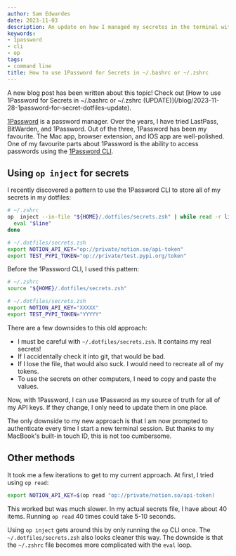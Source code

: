 ```yaml
---
author: Sam Edwardes
date: 2023-11-03
description: An update on how I managed my secretes in the terminal with 1Password..
keywords:
- 1password
- cli
- op
tags:
- command line
title: How to use 1Password for Secrets in ~/.bashrc or ~/.zshrc
---
```



<Callout title="Update">
A new blog post has been written about this topic! Check out [How to use 1Password for Secrets in ~/.bashrc or ~/.zshrc (UPDATE)](/blog/2023-11-28-1password-for-secret-dotfiles-update).
</Callout>

[1Password](https://1password.com) is a password manager. Over the years, I have tried LastPass, BitWarden, and 1Password. Out of the three, 1Password has been my favourite. The Mac app, browser extension, and IOS app are well-polished. One of my favourite parts about 1Password is the ability to access passwords using the [1Password CLI](https://developer.1password.com/docs/cli/).

## Using `op inject` for secrets

I recently discovered a pattern to use the 1Password CLI to store all of my secrets in my dotfiles:

```bash
# ~/.zshrc
op  inject --in-file "${HOME}/.dotfiles/secrets.zsh" | while read -r line; do
  eval "$line"
done
```

```bash
# ~/.dotfiles/secrets.zsh
export NOTION_API_KEY="op://private/notion.so/api-token"
export TEST_PYPI_TOKEN="op://private/test.pypi.org/token"
```



Before the 1Password CLI, I used this pattern:

```bash
# ~/.zshrc
source "${HOME}/.dotfiles/secrets.zsh"
```

```bash
# ~/.dotfiles/secrets.zsh
export NOTION_API_KEY="XXXXX"
export TEST_PYPI_TOKEN="YYYYY"
```

There are a few downsides to this old approach:

- I must be careful with `~/.dotfiles/secrets.zsh`. It contains my real secrets!
- If I accidentally check it into git, that would be bad.
- If I lose the file, that would also suck. I would need to recreate all of my tokens.
- To use the secrets on other computers, I need to copy and paste the values.

Now, with 1Password, I can use 1Password as my source of truth for all of my API keys. If they change, I only need to update them in one place.

The only downside to my new approach is that I am now prompted to authenticate every time I start a new terminal session. But thanks to my MacBook's built-in touch ID, this is not too cumbersome.

## Other methods

It took me a few iterations to get to my current approach. At first, I tried using `op read`:

```bash
export NOTION_API_KEY=$(op read "op://private/notion.so/api-token)
```

This worked but was much slower. In my actual secrets file, I have about 40 items. Running `op read` 40 times could take 5-10 seconds.

Using `op inject` gets around this by only running the `op` CLI once. The `~/.dotfiles/secrets.zsh` also looks cleaner this way. The downside is that the `~/.zshrc` file becomes more complicated with the `eval` loop.

